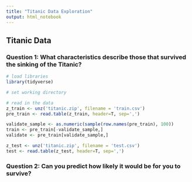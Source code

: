 ```yaml
---
title: "Titanic Data Exploration"
output: html_notebook
---
```


## Titanic Data

### Question 1: What characteristics describe those that survived the sinking of the Titanic?

```r
# load libraries
library(tidyverse)

# set working directory

# read in the data
z_train <- unz('titanic.zip', filename = 'train.csv')
pre_train <- read.table(z_train, header=T, sep=',')

validate_sample <- as.numeric(sample(row.names(pre_train), 100))
train <- pre_train[-validate_sample,]
validate <- pre_train[validate_sample,]

z_test <- unz('titanic.zip', filename = 'test.csv')
test <- read.table(z_test, header=T, sep=',')

```


### Question 2: Can you predict how likely it would be for you to survive?

